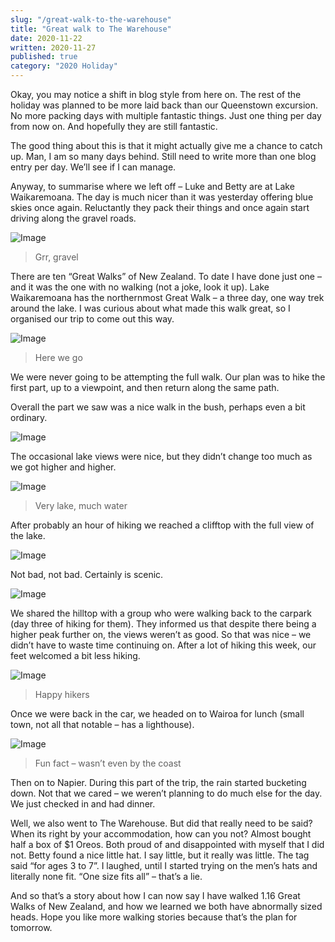 ```yaml
---
slug: "/great-walk-to-the-warehouse"
title: "Great walk to The Warehouse"
date: 2020-11-22
written: 2020-11-27
published: true
category: "2020 Holiday"
---
```


Okay, you may notice a shift in blog style from here on. The rest of the holiday was planned to be more laid back than our Queenstown excursion. No more packing days with multiple fantastic things. Just one thing per day from now on. And hopefully they are still fantastic.

The good thing about this is that it might actually give me a chance to catch up. Man, I am so many days behind. Still need to write more than one blog entry per day. We’ll see if I can manage.

Anyway, to summarise where we left off – Luke and Betty are at Lake Waikaremoana. The day is much nicer than it was yesterday offering blue skies once again. Reluctantly they pack their things and once again start driving along the gravel roads.

![Image](img_20201122_090636.jpg)

> Grr, gravel

There are ten “Great Walks” of New Zealand. To date I have done just one – and it was the one with no walking (not a joke, look it up). Lake Waikaremoana has the northernmost Great Walk – a three day, one way trek around the lake. I was curious about what made this walk great, so I organised our trip to come out this way.

![Image](img_20201122_090737.jpg)

> Here we go

We were never going to be attempting the full walk. Our plan was to hike the first part, up to a viewpoint, and then return along the same path.

Overall the part we saw was a nice walk in the bush, perhaps even a bit ordinary.

![Image](img_20201122_092712.jpg)

The occasional lake views were nice, but they didn’t change too much as we got higher and higher.

![Image](img_20201122_100335.jpg)

> Very lake, much water

After probably an hour of hiking we reached a clifftop with the full view of the lake.

![Image](img_20201122_100556.jpg)

Not bad, not bad. Certainly is scenic.

![Image](img_20201122_100614.jpg)

We shared the hilltop with a group who were walking back to the carpark (day three of hiking for them). They informed us that despite there being a higher peak further on, the views weren’t as good. So that was nice – we didn’t have to waste time continuing on. After a lot of hiking this week, our feet welcomed a bit less hiking.

![Image](img_20201122_101521.jpg)

> Happy hikers

Once we were back in the car, we headed on to Wairoa for lunch (small town, not all that notable – has a lighthouse).

![Image](img_20201122_122035.jpg)

> Fun fact – wasn’t even by the coast

Then on to Napier. During this part of the trip, the rain started bucketing down. Not that we cared – we weren’t planning to do much else for the day. We just checked in and had dinner.

Well, we also went to The Warehouse. But did that really need to be said? When its right by your accommodation, how can you not? Almost bought half a box of $1 Oreos. Both proud of and disappointed with myself that I did not. Betty found a nice little hat. I say little, but it really was little. The tag said “for ages 3 to 7”. I laughed, until I started trying on the men’s hats and literally none fit. “One size fits all” – that’s a lie.

And so that’s a story about how I can now say I have walked 1.16 Great Walks of New Zealand, and how we learned we both have abnormally sized heads. Hope you like more walking stories because that’s the plan for tomorrow.